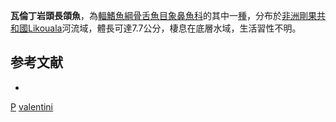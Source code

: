 {{Speciesbox 
| taxon = Petrocephalus valentini
| authority = [[Lavoué|Lavoué]], [[Sullivan|Sullivan]] & [[Arnegard|Arnegard]], 2010
| status = NE
| status_system = IUCN3.1
}}

'''瓦倫丁岩頭長頜魚'''，為[[輻鰭魚綱|輻鰭魚綱]][[骨舌魚目|骨舌魚目]][[象鼻魚科|象鼻魚科]]的其中一[[種|種]]，分布於[[非洲|非洲]][[剛果共和國|剛果共和國]]Likouala河流域，體長可達7.7公分，棲息在底層水域，生活習性不明。

==参考文献==
*{{FishBase_species|genus=Pollimyrus|species=valentini|year=2015|month=11}}
{{Taxonbar}}

[[Category:2010年描述的鱼类|P]]
[[Category:岩頭長頜魚屬|valentini]]